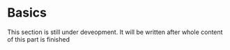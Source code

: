 # Basics {#sec-basics}


::: {.callout-important appearance="simple"}
This section is still under deveopment. It will be written after whole content of this part is finished
:::
